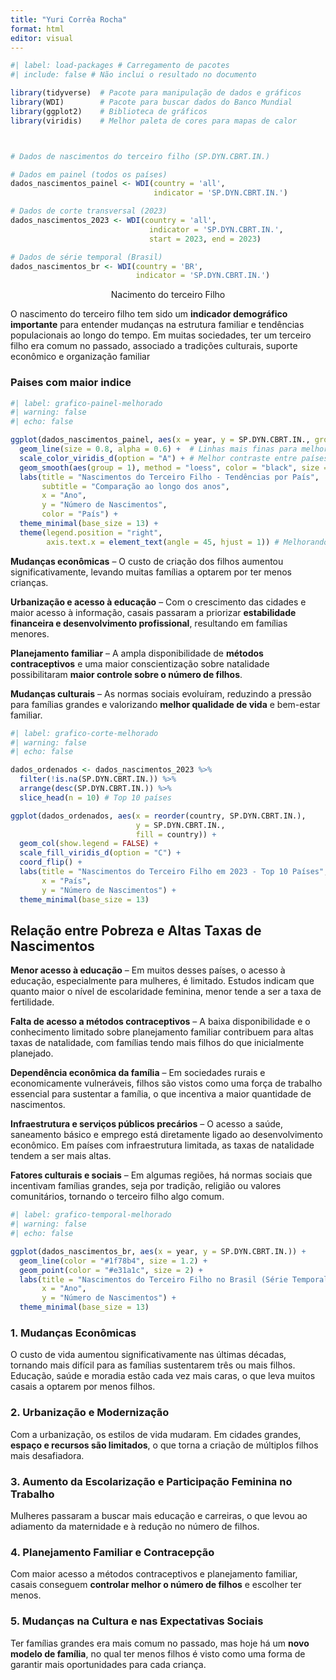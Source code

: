 ---
title: "Yuri Corrêa Rocha"
format: html
editor: visual
---

```{r}
#| label: load-packages # Carregamento de pacotes
#| include: false # Não inclui o resultado no documento

library(tidyverse)  # Pacote para manipulação de dados e gráficos
library(WDI)        # Pacote para buscar dados do Banco Mundial
library(ggplot2)    # Biblioteca de gráficos
library(viridis)    # Melhor paleta de cores para mapas de calor



# Dados de nascimentos do terceiro filho (SP.DYN.CBRT.IN.)

# Dados em painel (todos os países)
dados_nascimentos_painel <- WDI(country = 'all',
                                indicator = 'SP.DYN.CBRT.IN.')

# Dados de corte transversal (2023)
dados_nascimentos_2023 <- WDI(country = 'all',
                               indicator = 'SP.DYN.CBRT.IN.',
                               start = 2023, end = 2023)

# Dados de série temporal (Brasil)
dados_nascimentos_br <- WDI(country = 'BR',
                            indicator = 'SP.DYN.CBRT.IN.')

```

<center>Nacimento do terceiro Filho</center>

O nascimento do terceiro filho tem sido um **indicador demográfico importante** para entender mudanças na estrutura familiar e tendências populacionais ao longo do tempo. Em muitas sociedades, ter um terceiro filho era comum no passado, associado a tradições culturais, suporte econômico e organização familiar

### Paises com maior indice

```{r}
#| label: grafico-painel-melhorado
#| warning: false
#| echo: false

ggplot(dados_nascimentos_painel, aes(x = year, y = SP.DYN.CBRT.IN., group = country, color = country)) +
  geom_line(size = 0.8, alpha = 0.6) +  # Linhas mais finas para melhorar visualização
  scale_color_viridis_d(option = "A") + # Melhor contraste entre países
  geom_smooth(aes(group = 1), method = "loess", color = "black", size = 1.2, se = FALSE) + # Linha de tendência
  labs(title = "Nascimentos do Terceiro Filho - Tendências por País",
       subtitle = "Comparação ao longo dos anos",
       x = "Ano",
       y = "Número de Nascimentos",
       color = "País") +
  theme_minimal(base_size = 13) +
  theme(legend.position = "right",
        axis.text.x = element_text(angle = 45, hjust = 1)) # Melhorando leitura do eixo X

```

**Mudanças econômicas** – O custo de criação dos filhos aumentou significativamente, levando muitas famílias a optarem por ter menos crianças.

**Urbanização e acesso à educação** – Com o crescimento das cidades e maior acesso à informação, casais passaram a priorizar **estabilidade financeira e desenvolvimento profissional**, resultando em famílias menores.

**Planejamento familiar** – A ampla disponibilidade de **métodos contraceptivos** e uma maior conscientização sobre natalidade possibilitaram **maior controle sobre o número de filhos**.

**Mudanças culturais** – As normas sociais evoluíram, reduzindo a pressão para famílias grandes e valorizando **melhor qualidade de vida** e bem-estar familiar.

```{r}
#| label: grafico-corte-melhorado
#| warning: false
#| echo: false

dados_ordenados <- dados_nascimentos_2023 %>% 
  filter(!is.na(SP.DYN.CBRT.IN.)) %>%
  arrange(desc(SP.DYN.CBRT.IN.)) %>%
  slice_head(n = 10) # Top 10 países

ggplot(dados_ordenados, aes(x = reorder(country, SP.DYN.CBRT.IN.), 
                            y = SP.DYN.CBRT.IN., 
                            fill = country)) +
  geom_col(show.legend = FALSE) +
  scale_fill_viridis_d(option = "C") +
  coord_flip() +
  labs(title = "Nascimentos do Terceiro Filho em 2023 - Top 10 Países",
       x = "País",
       y = "Número de Nascimentos") +
  theme_minimal(base_size = 13)


```

## **Relação entre Pobreza e Altas Taxas de Nascimentos**

**Menor acesso à educação** – Em muitos desses países, o acesso à educação, especialmente para mulheres, é limitado. Estudos indicam que quanto maior o nível de escolaridade feminina, menor tende a ser a taxa de fertilidade.

**Falta de acesso a métodos contraceptivos** – A baixa disponibilidade e o conhecimento limitado sobre planejamento familiar contribuem para altas taxas de natalidade, com famílias tendo mais filhos do que inicialmente planejado.

**Dependência econômica da família** – Em sociedades rurais e economicamente vulneráveis, filhos são vistos como uma força de trabalho essencial para sustentar a família, o que incentiva a maior quantidade de nascimentos.

**Infraestrutura e serviços públicos precários** – O acesso a saúde, saneamento básico e emprego está diretamente ligado ao desenvolvimento econômico. Em países com infraestrutura limitada, as taxas de natalidade tendem a ser mais altas.

**Fatores culturais e sociais** – Em algumas regiões, há normas sociais que incentivam famílias grandes, seja por tradição, religião ou valores comunitários, tornando o terceiro filho algo comum.

```{r}
#| label: grafico-temporal-melhorado
#| warning: false
#| echo: false

ggplot(dados_nascimentos_br, aes(x = year, y = SP.DYN.CBRT.IN.)) +
  geom_line(color = "#1f78b4", size = 1.2) +
  geom_point(color = "#e31a1c", size = 2) +
  labs(title = "Nascimentos do Terceiro Filho no Brasil (Série Temporal)",
       x = "Ano",
       y = "Número de Nascimentos") +
  theme_minimal(base_size = 13)

```

### **1. Mudanças Econômicas**

O custo de vida aumentou significativamente nas últimas décadas, tornando mais difícil para as famílias sustentarem três ou mais filhos. Educação, saúde e moradia estão cada vez mais caras, o que leva muitos casais a optarem por menos filhos.

### **2. Urbanização e Modernização**

Com a urbanização, os estilos de vida mudaram. Em cidades grandes, **espaço e recursos são limitados**, o que torna a criação de múltiplos filhos mais desafiadora.

### **3. Aumento da Escolarização e Participação Feminina no Trabalho**

Mulheres passaram a buscar mais educação e carreiras, o que levou ao adiamento da maternidade e à redução no número de filhos.

### **4. Planejamento Familiar e Contracepção**

Com maior acesso a métodos contraceptivos e planejamento familiar, casais conseguem **controlar melhor o número de filhos** e escolher ter menos.

### **5. Mudanças na Cultura e nas Expectativas Sociais**

Ter famílias grandes era mais comum no passado, mas hoje há um **novo modelo de família**, no qual ter menos filhos é visto como uma forma de garantir mais oportunidades para cada criança.
